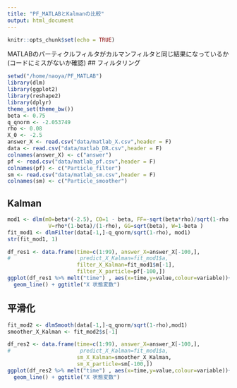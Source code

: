 ```yaml
---
title: "PF_MATLABとKalmanの比較"
output: html_document
---
```


```r
knitr::opts_chunk$set(echo = TRUE)
```

MATLABのパーティクルフィルタがカルマンフィルタと同じ結果になっているか(コードにミスがないか確認)
## フィルタリング

```r
setwd("/home/naoya/PF_MATLAB")
library(dlm)
library(ggplot2)
library(reshape2)
library(dplyr)
theme_set(theme_bw())
beta <- 0.75
q_qnorm <- -2.053749
rho <- 0.08
X_0 <- -2.5
answer_X <- read.csv("data/matlab_X.csv",header = F)
data <- read.csv("data/matlab_DR.csv",header = F)
colnames(answer_X) <- c("answer")
pf <- read.csv("data/matlab_pf.csv",header = F)
colnames(pf) <- c("Particle_filter")
sm <- read.csv("data/matlab_sm.csv",header = F)
colnames(sm) <- c("Particle_smoother")
```

## Kalman

```r
mod1 <- dlm(m0=beta*(-2.5), C0=1 - beta, FF=-sqrt(beta*rho)/sqrt(1-rho),
             V=rho*(1-beta)/(1-rho), GG=sqrt(beta), W=1-beta )
fit_mod1 <- dlmFilter(data[-1,]-q_qnorm/sqrt(1-rho), mod1)
str(fit_mod1, 1)
```

```r
df_res1 <- data.frame(time=c(1:99), answer_X=answer_X[-100,], 
#                      predict_X_Kalman=fit_mod1$a,
                      filter_X_Kalman=fit_mod1$m[-1],
                      filter_X_particle=pf[-100,])
ggplot(df_res1 %>% melt("time") , aes(x=time,y=value,colour=variable))+
  geom_line() + ggtitle("X 状態変数")
```

## 平滑化

```r
fit_mod2 <- dlmSmooth(data[-1,]-q_qnorm/sqrt(1-rho),mod1)
smoother_X_Kalman <- fit_mod2$s[-1]
```

```r
df_res2 <- data.frame(time=c(1:99), answer_X=answer_X[-100,], 
#                      predict_X_Kalman=fit_mod1$a,
                      sm_X_Kalman=smoother_X_Kalman,
                      sm_X_particle=sm[-100,])
ggplot(df_res2 %>% melt("time") , aes(x=time,y=value,colour=variable))+
  geom_line() + ggtitle("X 状態変数")
```
